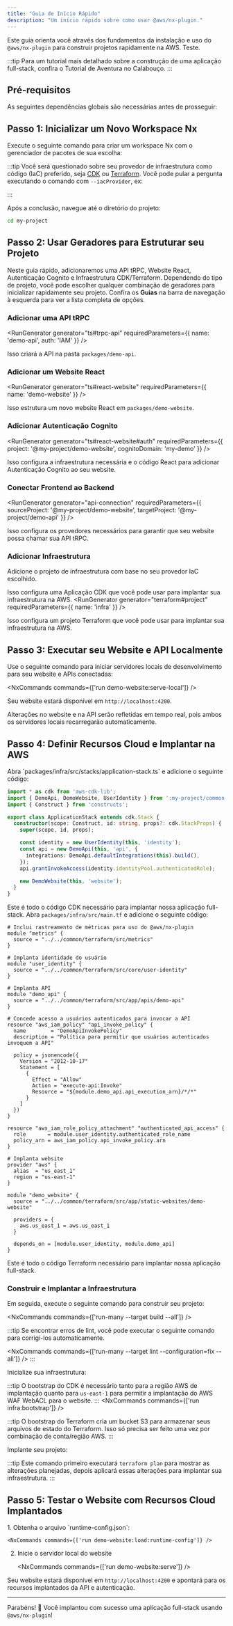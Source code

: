 ```yaml
---
title: "Guia de Início Rápido"
description: "Um início rápido sobre como usar @aws/nx-plugin."
---
```





Este guia orienta você através dos fundamentos da instalação e uso do `@aws/nx-plugin` para construir projetos rapidamente na AWS. Teste.

:::tip
Para um tutorial mais detalhado sobre a construção de uma aplicação full-stack, confira o <Link path="get_started/tutorials/dungeon-game/overview">Tutorial de Aventura no Calabouço</Link>.
:::

## Pré-requisitos

As seguintes dependências globais são necessárias antes de prosseguir:

<Snippet name="prerequisites" />

## Passo 1: Inicializar um Novo Workspace Nx

Execute o seguinte comando para criar um workspace Nx com o gerenciador de pacotes de sua escolha:

<CreateNxWorkspaceCommand workspace="my-project" />

:::tip
Você será questionado sobre seu provedor de infraestrutura como código (IaC) preferido, seja [CDK](https://docs.aws.amazon.com/cdk/) ou [Terraform](https://developer.hashicorp.com/terraform). Você pode pular a pergunta executando o comando com `--iacProvider`, ex:

<Infrastructure>
<Fragment slot="cdk">
<CreateNxWorkspaceCommand workspace="my-project" iacProvider="CDK" />
</Fragment>
<Fragment slot="terraform">
<CreateNxWorkspaceCommand workspace="my-project" iacProvider="Terraform" />
</Fragment>
</Infrastructure>
:::

Após a conclusão, navegue até o diretório do projeto:

```sh
cd my-project
```

## Passo 2: Usar Geradores para Estruturar seu Projeto

Neste guia rápido, adicionaremos uma API tRPC, Website React, Autenticação Cognito e Infraestrutura CDK/Terraform. Dependendo do tipo de projeto, você pode escolher qualquer combinação de geradores para inicializar rapidamente seu projeto. Confira os __Guias__ na barra de navegação à esquerda para ver a lista completa de opções.

### Adicionar uma API tRPC

<RunGenerator generator="ts#trpc-api" requiredParameters={{ name: 'demo-api', auth: 'IAM' }} />

Isso criará a API na pasta `packages/demo-api`.

### Adicionar um Website React

<RunGenerator generator="ts#react-website" requiredParameters={{ name: 'demo-website' }} />

Isso estrutura um novo website React em `packages/demo-website`.

### Adicionar Autenticação Cognito

<RunGenerator generator="ts#react-website#auth" requiredParameters={{ project: '@my-project/demo-website', cognitoDomain: 'my-demo' }} />

Isso configura a infraestrutura necessária e o código React para adicionar Autenticação Cognito ao seu website.

### Conectar Frontend ao Backend

<RunGenerator generator="api-connection" requiredParameters={{ sourceProject: '@my-project/demo-website', targetProject: '@my-project/demo-api' }} />

Isso configura os provedores necessários para garantir que seu website possa chamar sua API tRPC.

### Adicionar Infraestrutura

Adicione o projeto de infraestrutura com base no seu provedor IaC escolhido.

<Infrastructure>
<Fragment slot="cdk">
<RunGenerator generator="ts#infra" requiredParameters={{ name: 'infra' }} />

Isso configura uma Aplicação CDK que você pode usar para implantar sua infraestrutura na AWS.
</Fragment>
<Fragment slot="terraform">
<RunGenerator generator="terraform#project" requiredParameters={{ name: 'infra' }} />

Isso configura um projeto Terraform que você pode usar para implantar sua infraestrutura na AWS.
</Fragment>
</Infrastructure>

## Passo 3: Executar seu Website e API Localmente

Use o seguinte comando para iniciar servidores locais de desenvolvimento para seu website e APIs conectadas:

<NxCommands commands={['run demo-website:serve-local']} />

Seu website estará disponível em `http://localhost:4200`.

Alterações no website e na API serão refletidas em tempo real, pois ambos os servidores locais recarregarão automaticamente.

## Passo 4: Definir Recursos Cloud e Implantar na AWS

<Infrastructure>
<Fragment slot="cdk">
Abra `packages/infra/src/stacks/application-stack.ts` e adicione o seguinte código:

```typescript
import * as cdk from 'aws-cdk-lib';
import { DemoApi, DemoWebsite, UserIdentity } from ':my-project/common-constructs';
import { Construct } from 'constructs';

export class ApplicationStack extends cdk.Stack {
  constructor(scope: Construct, id: string, props?: cdk.StackProps) {
    super(scope, id, props);

    const identity = new UserIdentity(this, 'identity');
    const api = new DemoApi(this, 'api', {
      integrations: DemoApi.defaultIntegrations(this).build(),
    });
    api.grantInvokeAccess(identity.identityPool.authenticatedRole);

    new DemoWebsite(this, 'website');
  }
}
```

Este é todo o código CDK necessário para implantar nossa aplicação full-stack.
</Fragment>
<Fragment slot="terraform">
Abra `packages/infra/src/main.tf` e adicione o seguinte código:

```hcl
# Inclui rastreamento de métricas para uso do @aws/nx-plugin
module "metrics" {
  source = "../../common/terraform/src/metrics"
}

# Implanta identidade do usuário
module "user_identity" {
  source = "../../common/terraform/src/core/user-identity"
}

# Implanta API
module "demo_api" {
  source = "../../common/terraform/src/app/apis/demo-api"
}

# Concede acesso a usuários autenticados para invocar a API
resource "aws_iam_policy" "api_invoke_policy" {
  name        = "DemoApiInvokePolicy"
  description = "Política para permitir que usuários autenticados invoquem a API"

  policy = jsonencode({
    Version = "2012-10-17"
    Statement = [
      {
        Effect = "Allow"
        Action = "execute-api:Invoke"
        Resource = "${module.demo_api.api_execution_arn}/*/*"
      }
    ]
  })
}

resource "aws_iam_role_policy_attachment" "authenticated_api_access" {
  role       = module.user_identity.authenticated_role_name
  policy_arn = aws_iam_policy.api_invoke_policy.arn
}

# Implanta website
provider "aws" {
  alias  = "us_east_1"
  region = "us-east-1"
}

module "demo_website" {
  source = "../../common/terraform/src/app/static-websites/demo-website"

  providers = {
    aws.us_east_1 = aws.us_east_1
  }

  depends_on = [module.user_identity, module.demo_api]
}
```

Este é todo o código Terraform necessário para implantar nossa aplicação full-stack.
</Fragment>
</Infrastructure>

### Construir e Implantar a Infraestrutura

Em seguida, execute o seguinte comando para construir seu projeto:

<NxCommands commands={['run-many --target build --all']} />

:::tip
Se encontrar erros de lint, você pode executar o seguinte comando para corrigi-los automaticamente.

<NxCommands commands={['run-many --target lint --configuration=fix --all']} />
:::

Inicialize sua infraestrutura:

<Infrastructure>
<Fragment slot="cdk">
<NxCommands commands={['run infra:bootstrap']} />

:::tip
O bootstrap do CDK é necessário tanto para a região AWS de implantação quanto para `us-east-1` para permitir a implantação do AWS WAF WebACL para o website.
:::
</Fragment>
<Fragment slot="terraform">
<NxCommands commands={['run infra:bootstrap']} />

:::tip
O bootstrap do Terraform cria um bucket S3 para armazenar seus arquivos de estado do Terraform. Isso só precisa ser feito uma vez por combinação de conta/região AWS.
:::
</Fragment>
</Infrastructure>

Implante seu projeto:

<Infrastructure>
<Fragment slot="cdk">
<NxCommands commands={['run infra:deploy my-project-sandbox/*']} />
</Fragment>
<Fragment slot="terraform">
<NxCommands commands={['run infra:apply']} />

:::tip
Este comando primeiro executará `terraform plan` para mostrar as alterações planejadas, depois aplicará essas alterações para implantar sua infraestrutura.
:::
</Fragment>
</Infrastructure>

## Passo 5: Testar o Website com Recursos Cloud Implantados

<Steps>
1. Obtenha o arquivo `runtime-config.json`:

    <NxCommands commands={['run demo-website:load:runtime-config']} />

2. Inicie o servidor local do website

    <NxCommands commands={['run demo-website:serve']} />
</Steps>

Seu website estará disponível em `http://localhost:4200` e apontará para os recursos implantados da API e autenticação.

---

Parabéns! 🎉 Você implantou com sucesso uma aplicação full-stack usando `@aws/nx-plugin`!